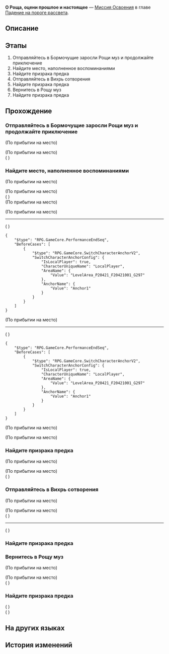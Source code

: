 {{Дополнить|Диалоги.}}
{{Миссия Инфобокс
|id              = 1040405
|Название        = 
|Изображение     = Миссия О Роща, оцени прошлое и настоящее.png
|Тип             = Миссия Освоения
|События         = 
|Глава           = Падение на пороге рассвета
|Условия         = Завершена [[Миссия Освоения]] ''[[О золотая нить, расскажи пророчество о спасителе]]''
|Персонажи       = Гиацина; Первопроходец
|СтартЛокация    = [[Амфореус]] — [[Бормочущие заросли Рощи муз]]
|Мир             = Амфореус
|Предыдущая      = О золотая нить, расскажи пророчество о спасителе
|Следующая       = О поэт, расскажи мне о небе I
|Награды         = Опыт Освоения*900; Звёздный нефрит*110; Очищенный эфир*10; Утраченный кристалл*10; Небесная амброзия*360; Кредиты*100 000
}}
'''О Роща, оцени прошлое и настоящее''' — [[Миссия Освоения]] в главе [[Падение на пороге рассвета]].

==Описание==
{{Описание|Вы готовитесь к последней экспедиции. Фаенон поручает Цифер охранять ядро пламени Кефала, пока остальные не будут в полисе. Гиацина отправляется в Рощу, чтобы получить благословение предков и проложить радужный мост к царству Аквилы. Завершив приготовления, вы поднимаетесь на небеса, чтобы окончить путешествие Преследующих пламя.}}

==Этапы==
# Отправляйтесь в Бормочущие заросли Рощи муз и продолжайте приключение
# Найдите место, наполненное воспоминаниями
# Найдите призрака предка
# Отправляйтесь в Вихрь сотворения
# Найдите призрака предка
# Вернитесь в Рощу муз
# Найдите призрака предка

==Прохождение==
{{Дополнить}}

===Отправляйтесь в Бормочущие заросли Рощи муз и продолжайте приключение===
{{Описание миссии|локация=Бормочущие заросли Рощи муз|Всё ещё раздумывая о недавних событиях, я отправляюсь в Рощу в надежде найти исследования о мифах или титанах и случайно сталкиваюсь с Гиациной. Сбор ядер пламени нельзя откладывать, поэтому я решаю стать свидетелем небесной церемонии Гиацины, благодаря которой можно узнать местонахождение Аквилы.}}
{{Диалог Начало}}
;(По прибытии на место)

;(По прибытии на место)
;({{tx|Unknown performance}}<!--Error: ENOENT: no such file or directory, open 'R:\Utils\HSR\3.3\Story\Discussion\Mission\1040405\DS104040501.json'-->)
{{Диалог Конец}}

===Найдите место, наполненное воспоминаниями===
{{Диалог Начало}}
;(По прибытии на место)

;(По прибытии на место)
;({{tx|Unknown performance}}<!--Error: ENOENT: no such file or directory, open 'R:\Utils\HSR\3.3\Story\Discussion\Mission\1040405\DS104040503.json'-->)
;(По прибытии на место)

;(По прибытии на место)
----
;({{tx|Unknown performance}}<!--Error: ENOENT: no such file or directory, open 'R:\Utils\HSR\3.3\Config\Level\Mission\1040405\Act\Act104040502.json'-->)
<pre>{
	"$type": "RPG.GameCore.PerformanceEndSeq",
	"BeforeCases": [
		{
			"$type": "RPG.GameCore.SwitchCharacterAnchorV2",
			"SwitchCharacterAnchorConfig": {
				"IsLocalPlayer": true,
				"CharacterUniqueName": "LocalPlayer",
				"AreaName": {
					"Value": "LevelArea_P20421_F20421001_G297"
				},
				"AnchorName": {
					"Value": "Anchor1"
				}
			}
		}
	]
}</pre>

;(По прибытии на место)
----
;({{tx|Unknown performance}}<!--Error: ENOENT: no such file or directory, open 'R:\Utils\HSR\3.3\Config\Level\Mission\1040405\Act\Act104040502.json'-->)
<pre>{
	"$type": "RPG.GameCore.PerformanceEndSeq",
	"BeforeCases": [
		{
			"$type": "RPG.GameCore.SwitchCharacterAnchorV2",
			"SwitchCharacterAnchorConfig": {
				"IsLocalPlayer": true,
				"CharacterUniqueName": "LocalPlayer",
				"AreaName": {
					"Value": "LevelArea_P20421_F20421001_G297"
				},
				"AnchorName": {
					"Value": "Anchor1"
				}
			}
		}
	]
}</pre>
;(По прибытии на место)

;(По прибытии на место)
<!--Unknown TalkSentence: 144051703-->
<!--Unknown TalkSentence: 144051704-->
{{Диалог Конец}}

===Найдите призрака предка===
{{Диалог Начало}}
;(По прибытии на место)

;(По прибытии на место)
;({{tx|Unknown performance}}<!--Error: ENOENT: no such file or directory, open 'R:\Utils\HSR\3.3\Story\Discussion\Mission\1040405\DS104040505.json'-->)
{{Диалог Конец}}

===Отправляйтесь в Вихрь сотворения===
{{Диалог Начало}}
;(По прибытии на место)

;(По прибытии на место)
;({{tx|Unknown performance}}<!--Error: ENOENT: no such file or directory, open 'R:\Utils\HSR\3.3\Story\Discussion\Mission\1040405\DS104040506.json'-->)
----
;({{tx|Unknown performance}}<!--Error: ENOENT: no such file or directory, open 'R:\Utils\HSR\3.3\Story\Discussion\Mission\1040405\DS104040507.json'-->)
{{Диалог Конец}}

===Найдите призрака предка===
{{Диалог Начало}}
{{Диалог Конец}}

===Вернитесь в Рощу муз===
{{Диалог Начало}}
;(По прибытии на место)

;(По прибытии на место)
;({{tx|Unknown performance}}<!--Error: ENOENT: no such file or directory, open 'R:\Utils\HSR\3.3\Story\Discussion\Mission\1040405\DS104040509.json'-->)
{{Диалог Конец}}

===Найдите призрака предка===
{{Диалог Начало}}
;({{tx|Unknown performance}}<!--Error: ENOENT: no such file or directory, open 'R:\Utils\HSR\3.3\Story\Discussion\Mission\1040405\DS104040510.json'-->)
;({{tx|Unknown performance}}<!--Error: ENOENT: no such file or directory, open 'R:\Utils\HSR\3.3\Story\Discussion\Mission\1040405\DS104040512.json'-->)
{{Диалог Конец}}

==На других языках==
{{На других языках
|en   = Grove, Judge the Past and Present
|zhs  = 识院啊，悠扬间评定今昔
|zht  = 識院啊，悠揚間評定今昔
|ja   = 識院よ、悠々と今昔を見極めよ
|ko   = 지식의 정원이여, 현재와 과거를 평가해 주오
|es   = Jardín del conocimiento, juzga melodiosamente el pasado y el presente
|fr   = Bosquet, juge le passé et le présent
|ru   = О Роща, оцени прошлое и настоящее
|th   = สำนักแห่งความรู้เอ๋ย จงประเมินอดีตและปัจจุบัน
|vi   = Hỡi Viện Tri Thức, giữa khúc ngân nga, hãy đánh giá quá khứ và hiện tại
|de   = O Hain, lass den Klang der Vergangenheit und Gegenwart erklingen
|id   = Grove, Menilai Masa Kini dan Lalu dalam Dentingan Lembut
|pt   = Bosque, Julgue o Passado e o Presente
}}

==История изменений==
{{История изменений|3.3}}
